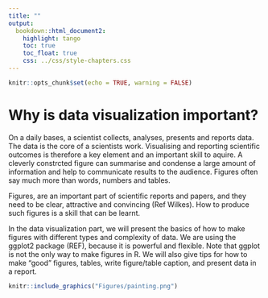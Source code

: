 ```yaml
---
title: ""
output:
  bookdown::html_document2:
    highlight: tango
    toc: true
    toc_float: true
    css: ../css/style-chapters.css
---
```


```r
knitr::opts_chunk$set(echo = TRUE, warning = FALSE)
```


# Why is data visualization important?

On a daily bases, a scientist collects, analyses, presents and reports data.
The data is the core of a scientists work.
Visualising and reporting scientific outcomes is therefore a key element and an important skill to aquire.
A cleverly constrcted figure can summarise and condense a large amount of information and help to communicate results to the audience.
Figures often say much more than words, numbers and tables.

Figures, are an important part of scientific reports and papers, and they need to be clear, attractive and convincing (Ref Wilkes).
How to produce such figures is a skill that can be learnt.

In the data visualization part, we will present the basics of how to make figures with different types and complexity of data.
We are using the ggplot2 package (REF), because it is powerful and flexible.
Note that ggplot is not the only way to make figures in R.
We will also give tips for how to make "good" figures, tables, write figure/table caption, and present data in a report.

```r
knitr::include_graphics("Figures/painting.png")
```